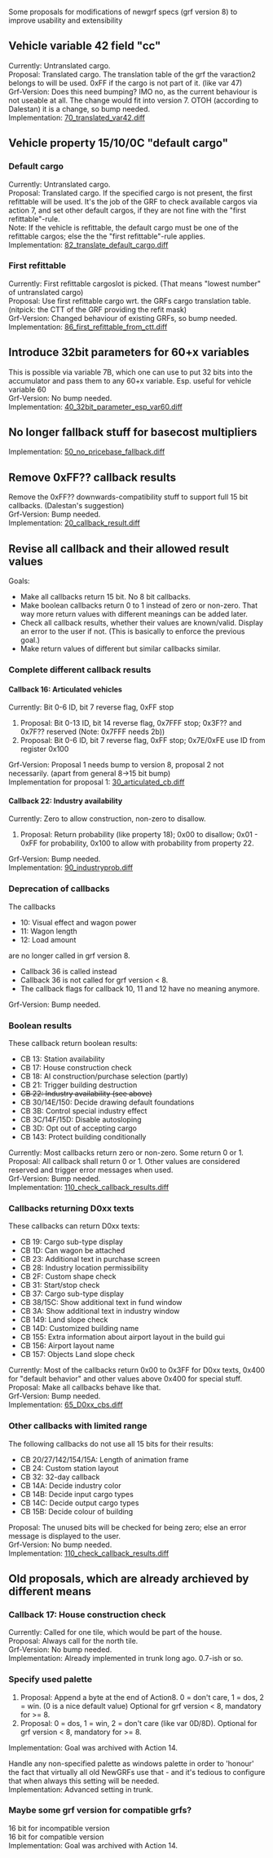 Some proposals for modifications of newgrf specs (grf version 8) to improve usability and extensibility

==Vehicle variable 42 field "cc"==
Currently: Untranslated cargo.<br>
Proposal: Translated cargo. The translation table of the grf the varaction2 belongs to will be used. 0xFF if the cargo is not part of it. (like var 47)<br>
Grf-Version: Does this need bumping? IMO no, as the current behaviour is not useable at all. The change would fit into version 7. OTOH (according to Dalestan) it is a change, so bump needed.<br>
Implementation: [http://devs.openttd.org/~frosch/diffs/grfv8/70_translated_var42.diff 70_translated_var42.diff]

==Vehicle property 15/10/0C "default cargo"==
=== Default cargo ===
Currently: Untranslated cargo.<br>
Proposal: Translated cargo. If the specified cargo is not present, the first refittable will be used. It's the job of the GRF to check available cargos via action 7, and set other default cargos, if they are not fine with the "first refittable"-rule.<br>
Note: If the vehicle is refittable, the default cargo must be one of the refittable cargos; else the the "first refittable"-rule applies.<br>
Implementation: [http://devs.openttd.org/~frosch/diffs/grfv8/82_translate_default_cargo.diff 82_translate_default_cargo.diff]

=== First refittable ===
Currently: First refittable cargoslot is picked. (That means "lowest number" of untranslated cargo)<br>
Proposal: Use first refittable cargo wrt. the GRFs cargo translation table. (nitpick: the CTT of the GRF providing the refit mask)<br>
Grf-Version: Changed behaviour of existing GRFs, so bump needed.<br>
Implementation: [http://devs.openttd.org/~frosch/diffs/grfv8/86_first_refittable_from_ctt.diff 86_first_refittable_from_ctt.diff]

==Introduce 32bit parameters for 60+x variables==
This is possible via variable 7B, which one can use to put 32 bits into the accumulator and pass them to any 60+x variable. Esp. useful for vehicle variable 60<br>
Grf-Version: No bump needed.<br>
Implementation: [http://devs.openttd.org/~frosch/diffs/grfv8/40_32bit_parameter_esp_var60.diff 40_32bit_parameter_esp_var60.diff]

== No longer fallback stuff for basecost multipliers==
Implementation: [http://devs.openttd.org/~frosch/diffs/grfv8/50_no_pricebase_fallback.diff 50_no_pricebase_fallback.diff]

==Remove 0xFF?? callback results==
Remove the 0xFF?? downwards-compatibility stuff to support full 15 bit callbacks. (Dalestan's suggestion)<br>
Grf-Version: Bump needed.<br>
Implementation: [http://devs.openttd.org/~frosch/diffs/grfv8/20_callback_result.diff 20_callback_result.diff]

== Revise all callback and their allowed result values ==

Goals:
* Make all callbacks return 15 bit. No 8 bit callbacks.
* Make boolean callbacks return 0 to 1 instead of zero or non-zero. That way more return values with different meanings can be added later.
* Check all callback results, whether their values are known/valid. Display an error to the user if not. (This is basically to enforce the previous goal.)
* Make return values of different but similar callbacks similar.

=== Complete different callback results ===

==== Callback 16: Articulated vehicles ====
Currently: Bit 0-6 ID, bit 7 reverse flag, 0xFF stop
# Proposal: Bit 0-13 ID, bit 14 reverse flag, 0x7FFF stop; 0x3F?? and 0x7F?? reserved (Note: 0x7FFF needs 2b))
# Proposal: Bit 0-6 ID, bit 7 reverse flag, 0xFF stop; 0x7E/0xFE use ID from register 0x100
Grf-Version: Proposal 1 needs bump to version 8, proposal 2 not necessarily. (apart from general 8->15 bit bump)<br>
Implementation for proposal 1: [http://devs.openttd.org/~frosch/diffs/grfv8/30_articulated_cb.diff 30_articulated_cb.diff]

==== Callback 22: Industry availability ====
Currently: Zero to allow construction, non-zero to disallow.
# Proposal: Return probability (like property 18); 0x00 to disallow; 0x01 - 0xFF for probability, 0x100 to allow with probability from property 22.
Grf-Version: Bump needed.<br>
Implementation: [http://devs.openttd.org/~frosch/diffs/grfv8/90_industryprob.diff 90_industryprob.diff]


=== Deprecation of callbacks ===
The callbacks
* 10: Visual effect and wagon power
* 11: Wagon length
* 12: Load amount
are no longer called in grf version 8.
* Callback 36 is called instead
* Callback 36 is not called for grf version < 8.
* The callback flags for callback 10, 11 and 12 have no meaning anymore.

Grf-Version: Bump needed.

=== Boolean results ===
These callback return boolean results:
* CB 13: Station availability
* CB 17: House construction check
* CB 18: AI construction/purchase selection (partly)
* CB 21: Trigger building destruction
* <strike>CB 22: Industry availability (see above)</strike>
* CB 30/14E/150: Decide drawing default foundations
* CB 3B: Control special industry effect
* CB 3C/14F/15D: Disable autosloping
* CB 3D: Opt out of accepting cargo
* CB 143: Protect building conditionally

Currently: Most callbacks return zero or non-zero. Some return 0 or 1.<br>
Proposal: All callback shall return 0 or 1. Other values are considered reserved and trigger error messages when used.<br>
Grf-Version: Bump needed.<br>
Implementation: [http://devs.openttd.org/~frosch/diffs/grfv8/110_check_callback_results.diff 110_check_callback_results.diff]

=== Callbacks returning D0xx texts ===
These callbacks can return D0xx texts:
* CB 19: Cargo sub-type display
* CB 1D: Can wagon be attached
* CB 23: Additional text in purchase screen
* CB 28: Industry location permissibility
* CB 2F: Custom shape check
* CB 31: Start/stop check
* CB 37: Cargo sub-type display
* CB 38/15C: Show additional text in fund window
* CB 3A: Show additional text in industry window
* CB 149: Land slope check
* CB 14D: Customized building name
* CB 155: Extra information about airport layout in the build gui
* CB 156: Airport layout name
* CB 157: Objects Land slope check

Currently: Most of the callbacks return 0x00 to 0x3FF for D0xx texts, 0x400 for "default behavior" and other values above 0x400 for special stuff.<br>
Proposal: Make all callbacks behave like that.<br>
Grf-Version: Bump needed.<br>
Implementation: [http://devs.openttd.org/~frosch/diffs/grfv8/65_D0xx_cbs.diff 65_D0xx_cbs.diff]

=== Other callbacks with limited range ===
The following callbacks do not use all 15 bits for their results:
* CB 20/27/142/154/15A: Length of animation frame
* CB 24: Custom station layout
* CB 32: 32-day callback
* CB 14A: Decide industry color
* CB 14B: Decide input cargo types
* CB 14C: Decide output cargo types
* CB 15B: Decide colour of building

Proposal: The unused bits will be checked for being zero; else an error message is displayed to the user.<br>
Grf-Version: No bump needed.<br>
Implementation: [http://devs.openttd.org/~frosch/diffs/grfv8/110_check_callback_results.diff 110_check_callback_results.diff]

== Old proposals, which are already archieved by different means ==

=== Callback 17: House construction check ===
Currently: Called for one tile, which would be part of the house.<br>
Proposal: Always call for the north tile.<br>
Grf-Version: No bump needed.<br>
Implementation: Already implemented in trunk long ago. 0.7-ish or so.

=== Specify used palette ===
# Proposal: Append a byte at the end of Action8. 0 = don't care, 1 = dos, 2 = win. (0 is a nice default value) Optional for grf version < 8, mandatory for >= 8.
# Proposal: 0 = dos, 1 = win, 2 = don't care (like var 0D/8D). Optional for grf version < 8, mandatory for >= 8.
Implementation: Goal was archived with Action 14.

Handle any non-specified palette as windows palette in order to 'honour' the fact that virtually all old NewGRFs use that - and it's tedious to configure that when always this setting will be needed.<br>
Implementation: Advanced setting in trunk.

=== Maybe some grf version for compatible grfs? ===
16 bit for incompatible version<br>
16 bit for compatible version<br>
Implementation: Goal was archived with Action 14.